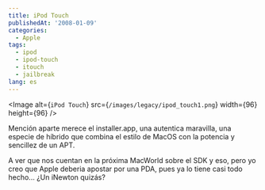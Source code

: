 ```yaml
---
title: iPod Touch
publishedAt: '2008-01-09'
categories:
  - Apple
tags:
  - ipod
  - ipod-touch
  - itouch
  - jailbreak
lang: es
---
```


<Image
  alt={`iPod Touch`}
  src={`/images/legacy/ipod_touch1.png`}
  width={96}
  height={96}
/>

Mención aparte merece el installer.app, una autentica maravilla, una especie de híbrido que combina el estilo de MacOS con la potencia y sencillez de un APT.

A ver que nos cuentan en la próxima MacWorld sobre el SDK y eso, pero yo creo que Apple deberia apostar por una PDA, pues ya lo tiene casi todo hecho... ¿Un iNewton quizás?

